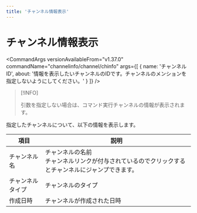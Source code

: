 ```yaml
---
title: 'チャンネル情報表示'
---
```



# チャンネル情報表示

<CommandArgs
  versionAvailableFrom="v1.37.0"
  commandName="channelinfo/channel/chinfo"
  args={[
    {
      name: 'チャンネルID',
      about:
        '情報を表示したいチャンネルのIDです。チャンネルのメンションを指定しないようにしてください。'
    }
  ]}
/>

> [!INFO]
>
> 引数を指定しない場合は、コマンド実行チャンネルの情報が表示されます。

指定したチャンネルについて、以下の情報を表示します。

| 項目             | 説明                                                                                                    |
| ---------------- | ------------------------------------------------------------------------------------------------------- |
| チャンネル名     | チャンネルの名前 <br/> チャンネルリンクが付与されているのでクリックするとチャンネルにジャンプできます。 |
| チャンネルタイプ | チャンネルのタイプ                                                                                      |
| 作成日時         | チャンネルが作成された日時                                                                              |
